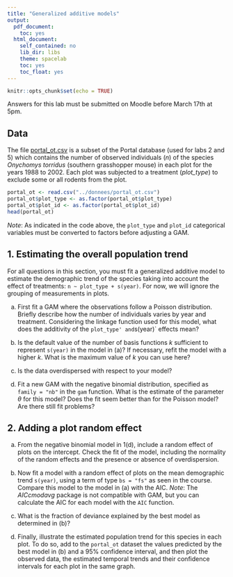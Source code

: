 ---
title: "Generalized additive models"
output:
  pdf_document:
    toc: yes
  html_document:
    self_contained: no
    lib_dir: libs
    theme: spacelab
    toc: yes
    toc_float: yes
---

```{r setup, include=FALSE}
knitr::opts_chunk$set(echo = TRUE)
```

Answers for this lab must be submitted on Moodle before March 17th at 5pm.

## Data

The file [portal_ot.csv](../donnees/portal_ot.csv) is a subset of the Portal database (used for labs 2 and 5) which contains the number of observed individuals (*n*) of the species *Onychomys torridus* (southern grasshopper mouse) in each plot for the years 1988 to 2002. Each plot was subjected to a treatment (*plot_type*) to exclude some or all rodents from the plot.

```{r}
portal_ot <- read.csv("../donnees/portal_ot.csv")
portal_ot$plot_type <- as.factor(portal_ot$plot_type)
portal_ot$plot_id <- as.factor(portal_ot$plot_id)
head(portal_ot)
```

*Note*: As indicated in the code above, the `plot_type` and `plot_id` categorical variables must be converted to factors before adjusting a GAM.


## 1. Estimating the overall population trend

For all questions in this section, you must fit a generalized additive model to estimate the demographic trend of the species taking into account the effect of treatments: `n ~ plot_type + s(year)`. For now, we will ignore the grouping of measurements in plots.

(a) First fit a GAM where the observations follow a Poisson distribution. Briefly describe how the number of individuals varies by year and treatment. Considering the linkage function used for this model, what does the additivity of the `plot_type' and `s(year)` effects mean?

(b) Is the default value of the number of basis functions $k$ sufficient to represent `s(year)` in the model in (a)? If necessary, refit the model with a higher $k$. What is the maximum value of $k$ you can use here?

(c) Is the data overdispersed with respect to your model?

(d) Fit a new GAM with the negative binomial distribution, specified as `family = "nb"` in the `gam` function. What is the estimate of the parameter $\theta$ for this model? Does the fit seem better than for the Poisson model? Are there still fit problems?


## 2. Adding a plot random effect

(a) From the negative binomial model in 1(d), include a random effect of plots on the intercept. Check the fit of the model, including the normality of the random effects and the presence or absence of overdispersion.

(b) Now fit a model with a random effect of plots on the mean demographic trend `s(year)`, using a term of type `bs = "fs"` as seen in the course. Compare this model to the model in (a) with the AIC. *Note*: The *AICcmodavg* package is not compatible with GAM, but you can calculate the AIC for each model with the `AIC` function.

(c) What is the fraction of deviance explained by the best model as determined in (b)?

(d) Finally, illustrate the estimated population trend for this species in each plot. To do so, add to the `portal_ot` dataset the values predicted by the best model in (b) and a 95% confidence interval, and then plot the observed data, the estimated temporal trends and their confidence intervals for each plot in the same graph.
